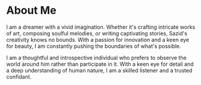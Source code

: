 # About Me

I am a dreamer with a vivid imagination. Whether it's crafting intricate works of art, composing soulful melodies, or writing captivating stories, Sazid's creativity knows no bounds. With a passion for innovation and a keen eye for beauty, I am constantly pushing the boundaries of what's possible.

I am a thoughtful and introspective individual who prefers to observe the world around him rather than participate in it. With a keen eye for detail and a deep understanding of human nature, I am a skilled listener and a trusted confidant.
